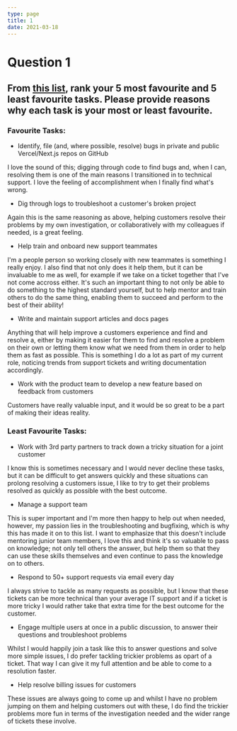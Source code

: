 ```yaml
---
type: page
title: 1
date: 2021-03-18
---
```


# Question 1

## From [this list](https://gist.github.com/Pieparker/b04a4e9ff82ba949e5db9d5b0e9d89e8), rank your 5 most favourite and 5 least favourite tasks. Please provide reasons why each task is your most or least favourite.

### Favourite Tasks:

- Identify, file (and, where possible, resolve) bugs in private and public Vercel/Next.js repos on GitHub

I love the sound of this; digging through code to find bugs and, when I can, resolving them is one of the main reasons I transitioned in to technical support.
I love the feeling of accomplishment when I finally find what's wrong.

- Dig through logs to troubleshoot a customer's broken project

Again this is the same reasoning as above, helping customers resolve their problems by my own investigation, or collaboratively with my colleagues if needed, is a great feeling.

- Help train and onboard new support teammates

I'm a people person so working closely with new teammates is something I really enjoy. I also find that not only does it help them, but it can be invaluable to me as well, for example if we take on a ticket together that I've not come accross either. It's such an important thing to not only be able to do something to the highest standard yourself, but to help mentor and train others to do the same thing, enabling them to succeed and perform to the best of their ability!

- Write and maintain support articles and docs pages

Anything that will help improve a customers experience and find and resolve a, either by making it easier for them to find and resolve a problem on their own or letting them know what we need from them in order to help them as fast as possible. This is something I do a lot as part of my current role, noticing trends from support tickets and writing documentation accordingly.

- Work with the product team to develop a new feature based on feedback from customers

Customers have really valuable input, and it would be so great to be a part of making their ideas reality.

### Least Favourite Tasks:

- Work with 3rd party partners to track down a tricky situation for a joint customer

I know this is sometimes necessary and I would never decline these tasks, but it can be difficult to get answers quickly and these situations can prolong resolving a customers issue, I like to try to get their problems resolved as quickly as possible with the best outcome. 

- Manage a support team

This is super important and I'm more then happy to help out when needed, however, my passion lies in the troubleshooting and bugfixing, which is why this has made it on to this list. I want to emphasize that this doesn't include mentoring junior team members, I love this and think it's so valuable to pass on knowledge; not only tell others the answer, but help them so that they can use these skills themselves and even continue to pass the knowledge on to others.

- Respond to 50+ support requests via email every day

I always strive to tackle as many requests as possible, but I know that these tickets can be more technical than your average IT support and if a ticket is more tricky I would rather take that extra time for the best outcome for the customer.

- Engage multiple users at once in a public discussion, to answer their questions and troubleshoot problems

Whilst I would happily join a task like this to answer questions and solve more simple issues, I do prefer tackling trickier problems as opart of a ticket. That way I can give it my full attention and be able to come to a resolution faster.

- Help resolve billing issues for customers

These issues are always going to come up and whilst I have no problem jumping on them and helping customers out with these, I do find the trickier problems more fun in terms of the investigation needed and the wider range of tickets these involve.
